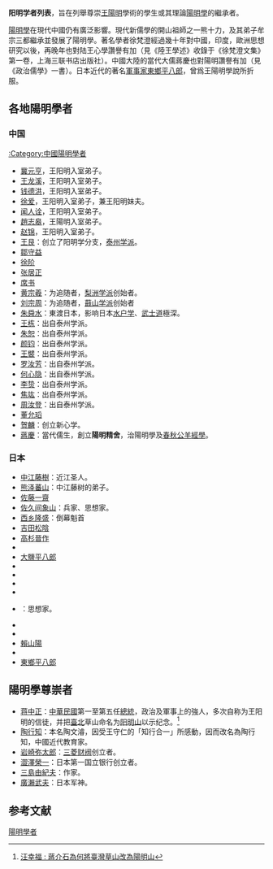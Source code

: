 {{onesource|time=2014-09-02T18:29:38+00:00}}
'''阳明学者列表'''，旨在列舉尊崇[[王陽明|王陽明]]學術的學生或其理論[[陽明學|陽明學]]的繼承者。

[[陽明學|陽明學]]在現代中國仍有廣泛影響。現代新儒學的開山祖師之一熊十力，及其弟子牟宗三都繼承並發展了陽明學。著名學者徐梵澄經過幾十年對中國，印度，歐洲思想研究以後，再晚年也對陆王心學讚譽有加（見《陸王學述》收錄于《徐梵澄文集》第一卷，上海三联书店出版社）。中國大陸的當代大儒蔣慶也對陽明讚譽有加（見《政治儒學》一書）。日本近代的著名[[軍事家|軍事家]][[東鄉平八郎|東鄉平八郎]]，曾爲王陽明學說所折服。

== 各地陽明學者 ==
===中国===
[[:Category:中國陽明學者|:Category:中國陽明學者]]
* [[冀元亨|冀元亨]]，王阳明入室弟子。
* [[王龙溪|王龙溪]]，王阳明入室弟子。
* [[钱德洪|钱德洪]]，王阳明入室弟子。
* [[徐爱|徐爱]]，王阳明入室弟子，兼王阳明妹夫。
* [[闻人诠|闻人诠]]，王阳明入室弟子。
* [[趙志皋|趙志皋]]，王陽明入室弟子。
* [[赵锦_(嘉靖进士)|赵锦]]，王阳明入室弟子。
* [[王艮_(泰州)|王艮]]：创立了阳明学分支，[[泰州学派|泰州学派]]。
* [[鄒守益|鄒守益]]
* [[徐阶|徐阶]]
* [[张居正|张居正]]
* [[席书|席书]]
* [[黄宗羲|黄宗羲]]：为追随者，[[梨洲学派|梨洲学派]]创始者。
* [[刘宗周|刘宗周]]：为追随者，[[蕺山学派|蕺山学派]]创始者
* [[朱舜水|朱舜水]]：東渡日本，影响日本[[水户学|水户学]]、[[武士道|武士道]]極深。
* [[王栋|王栋]]：出自泰州学派。
* [[朱恕|朱恕]]：出自泰州学派。
* [[颜钧|颜钧]]：出自泰州学派。
* [[王襞|王襞]]：出自泰州学派。
* [[罗汝芳|罗汝芳]]：出自泰州学派。
* [[何心隐|何心隐]]：出自泰州学派。
* [[李贽|李贽]]：出自泰州学派。
* [[焦竑|焦竑]]：出自泰州学派。
* [[周汝登|周汝登]]：出自泰州学派。
* [[董允瑫|董允瑫]]
* [[贺麟|贺麟]]：创立新心学。
* [[蔣慶|蔣慶]]：當代儒生，創立'''陽明精舍'''，治陽明學及[[春秋|春秋]][[公羊|公羊]][[經學|經學]]。


===日本===
* [[中江藤樹|中江藤樹]]：近江圣人。
* [[熊泽蕃山|熊泽蕃山]]：中江藤树的弟子。
* [[佐藤一齋|佐藤一齋]]
* [[佐久间象山|佐久间象山]]：兵家、思想家。
* [[西乡隆盛|西乡隆盛]]：倒幕魁首
* [[吉田松陰|吉田松陰]]
* [[高杉晉作|高杉晉作]]
* {{tsl|ja|河井継之助|河井繼之助}}
* [[大鹽平八郎|大鹽平八郎]]
* {{tsl|ja|東沢瀉|東澤瀉}}
* {{tsl|ja|伊藤忠兵衛|伊藤忠兵衛}}
* {{tsl|ja|藤田伝三郎|藤田傳三郎}}
* {{tsl|ja|渡辺祐策|渡邊祐策}}
* {{tsl|ja|安岡正篤|安岡正篤}}：思想家。
* {{tsl|ja|河井継之助|河井繼之助}}
* {{tsl|ja|船越清蔵|船越清藏}}
* [[賴山陽|賴山陽]]
* {{tsl|ja|山田方谷|山田方谷}}
* [[東鄉平八郎|東鄉平八郎]]

==陽明學尊崇者==
* [[蒋中正|蒋中正]]：[[中華民國|中華民國]]第一至第五任[[中華民國總統|總統]]，政治及軍事上的強人，多次自称为王阳明的信徒，并把[[臺北|臺北]]草山命名为[[阳明山|阳明山]]以示纪念。<ref>[http://bigfish.blog.hexun.com.tw/4098822_d.html 汪幸福 : 蔣介石為何將臺灣草山改為陽明山]{{Dead link|date=2019年11月 |bot=InternetArchiveBot |fix-attempted=yes }}</ref>
*[[陶行知|陶行知]]：本名陶文濬，因受王守仁的「知行合一」所感動，因而改名為陶行知，中國近代教育家。
* [[岩崎弥太郎|岩崎弥太郎]]：[[三菱|三菱]][[财阀|财阀]]创立者。
* [[澀澤榮一|澀澤榮一]]：日本第一国立银行创立者。
* [[三島由紀夫|三島由紀夫]]：作家。
* [[廣瀨武夫|廣瀨武夫]]：日本军神。

==参考文献==
{{reflist}}

{{王阳明}}
[[Category:陽明學者|]]